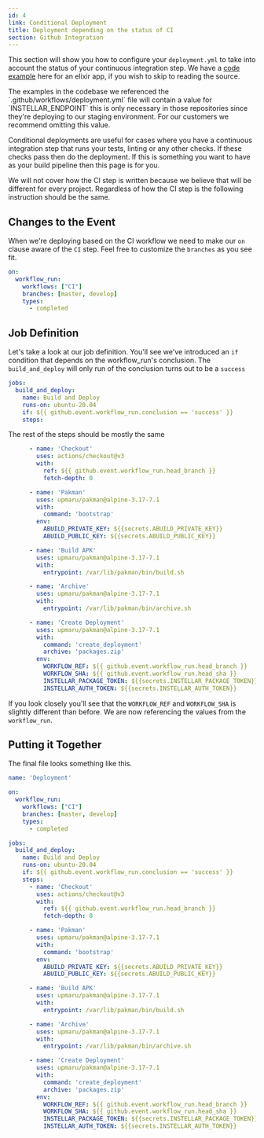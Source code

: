 ```yaml
---
id: 4
link: Conditional Deployment
title: Deployment depending on the status of CI
section: Github Integration
---
```


This section will show you how to configure your `deployment.yml` to take into account the status of your continuous integration step. We have a [code example](https://github.com/upmaru-stage/rdio) here for an elixir app, if you wish to skip to reading the source.


<Callout title="A note on INSTELLAR_ENDPOINT" type="warning">
The examples in the codebase we referenced the `.github/workflows/deployment.yml` file will contain a value for `INSTELLAR_ENDPOINT` this is only necessary in those repositories since they're deploying to our staging environment. For our customers we recommend omitting this value.
</Callout>

Conditional deployments are useful for cases where you have a continuous integration step that runs your tests, linting or any other checks. If these checks pass then do the deployment. If this is something you want to have as your build pipeline then this page is for you.

We will not cover how the CI step is written because we believe that will be different for every project. Regardless of how the CI step is the following instruction should be the same.

## Changes to the Event

When we're deploying based on the CI workflow we need to make our `on` clause aware of the `CI` step. Feel free to customize the `branches` as you see fit.

```yaml
on:
  workflow_run: 
    workflows: ["CI"]
    branches: [master, develop]
    types: 
      - completed
```

## Job Definition

Let's take a look at our job definition. You'll see we've introduced an `if` condition that depends on the workflow_run's conclusion. The `build_and_deploy` will only run of the conclusion turns out to be a `success`

```yaml
jobs:
  build_and_deploy:
    name: Build and Deploy
    runs-on: ubuntu-20.04
    if: ${{ github.event.workflow_run.conclusion == 'success' }}
    steps:
```

The rest of the steps should be mostly the same

```yaml
      - name: 'Checkout'
        uses: actions/checkout@v3
        with:
          ref: ${{ github.event.workflow_run.head_branch }}
          fetch-depth: 0

      - name: 'Pakman'
        uses: upmaru/pakman@alpine-3.17-7.1
        with:
          command: 'bootstrap'
        env:
          ABUILD_PRIVATE_KEY: ${{secrets.ABUILD_PRIVATE_KEY}}
          ABUILD_PUBLIC_KEY: ${{secrets.ABUILD_PUBLIC_KEY}}

      - name: 'Build APK'
        uses: upmaru/pakman@alpine-3.17-7.1
        with:
          entrypoint: /var/lib/pakman/bin/build.sh

      - name: 'Archive'
        uses: upmaru/pakman@alpine-3.17-7.1
        with:
          entrypoint: /var/lib/pakman/bin/archive.sh

      - name: 'Create Deployment'
        uses: upmaru/pakman@alpine-3.17-7.1
        with:
          command: 'create_deployment'
          archive: 'packages.zip'
        env:
          WORKFLOW_REF: ${{ github.event.workflow_run.head_branch }}
          WORKFLOW_SHA: ${{ github.event.workflow_run.head_sha }}
          INSTELLAR_PACKAGE_TOKEN: ${{secrets.INSTELLAR_PACKAGE_TOKEN}}
          INSTELLAR_AUTH_TOKEN: ${{secrets.INSTELLAR_AUTH_TOKEN}}
```

If you look closely you'll see that the `WORKFLOW_REF` and `WORKFLOW_SHA` is slightly different than before. We are now referencing the values from the `workflow_run`.

## Putting it Together

The final file looks something like this.

```yaml
name: 'Deployment'

on:
  workflow_run: 
    workflows: ["CI"]
    branches: [master, develop]
    types: 
      - completed

jobs:
  build_and_deploy:
    name: Build and Deploy
    runs-on: ubuntu-20.04
    if: ${{ github.event.workflow_run.conclusion == 'success' }}
    steps:
      - name: 'Checkout'
        uses: actions/checkout@v3
        with:
          ref: ${{ github.event.workflow_run.head_branch }}
          fetch-depth: 0

      - name: 'Pakman'
        uses: upmaru/pakman@alpine-3.17-7.1
        with:
          command: 'bootstrap'
        env:
          ABUILD_PRIVATE_KEY: ${{secrets.ABUILD_PRIVATE_KEY}}
          ABUILD_PUBLIC_KEY: ${{secrets.ABUILD_PUBLIC_KEY}}

      - name: 'Build APK'
        uses: upmaru/pakman@alpine-3.17-7.1
        with:
          entrypoint: /var/lib/pakman/bin/build.sh

      - name: 'Archive'
        uses: upmaru/pakman@alpine-3.17-7.1
        with:
          entrypoint: /var/lib/pakman/bin/archive.sh

      - name: 'Create Deployment'
        uses: upmaru/pakman@alpine-3.17-7.1
        with:
          command: 'create_deployment'
          archive: 'packages.zip'
        env:
          WORKFLOW_REF: ${{ github.event.workflow_run.head_branch }}
          WORKFLOW_SHA: ${{ github.event.workflow_run.head_sha }}
          INSTELLAR_PACKAGE_TOKEN: ${{secrets.INSTELLAR_PACKAGE_TOKEN}}
          INSTELLAR_AUTH_TOKEN: ${{secrets.INSTELLAR_AUTH_TOKEN}}
```

